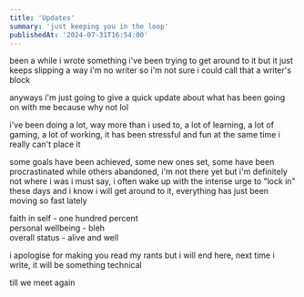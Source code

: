 ```yaml
---
title: 'Updates'
summary: 'just keeping you in the loop'
publishedAt: '2024-07-31T16:54:00'
---
```


been a while i wrote something
i've been trying to get around to it but it just keeps slipping a way
i'm no writer so i'm not sure i could call that a writer's block

anyways i'm just going to give a quick update about what has been going on with me because why not lol

i've been doing a lot, way more than i used to, a lot of learning, a lot of gaming, a lot of working, it has been stressful and fun at the same time i really can't place it

some goals have been achieved, some new ones set, some have been procrastinated while others abandoned, i'm not there yet but i'm definitely not where i was i must say, i often wake up with the intense urge to "lock in" these days and i know i will get around to it, everything has just been moving so fast lately

faith in self - one hundred percent\
personal wellbeing - bleh\
overall status - alive and well

i apologise for making you read my rants but i will end here, next time i write, it will be something technical

till we meet again
